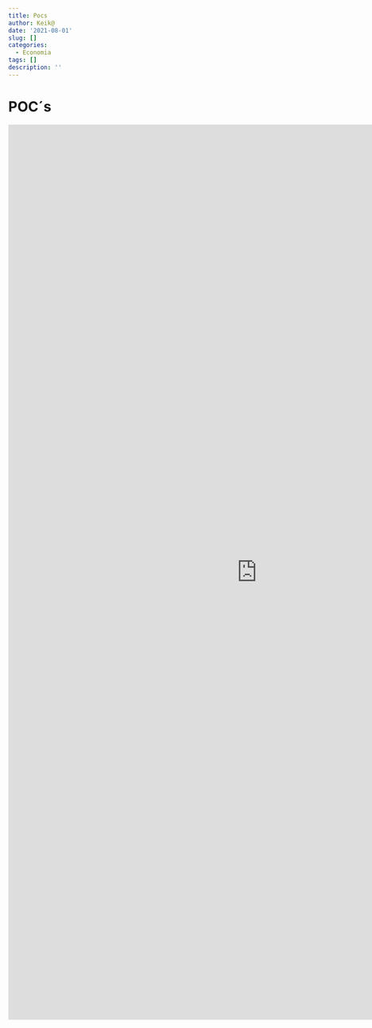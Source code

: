 ```yaml
---
title: Pocs
author: Keik@
date: '2021-08-01'
slug: []
categories:
  - Economia
tags: []
description: ''
---
```


# POC´s  
<iframe width="1000" height="1800" src="https://datastudio.google.com/embed/reporting/0b15f43e-ea5b-471f-844c-81f767b8dd61/page/q0vWC" frameborder="0" style="border:0" allowfullscreen></iframe>